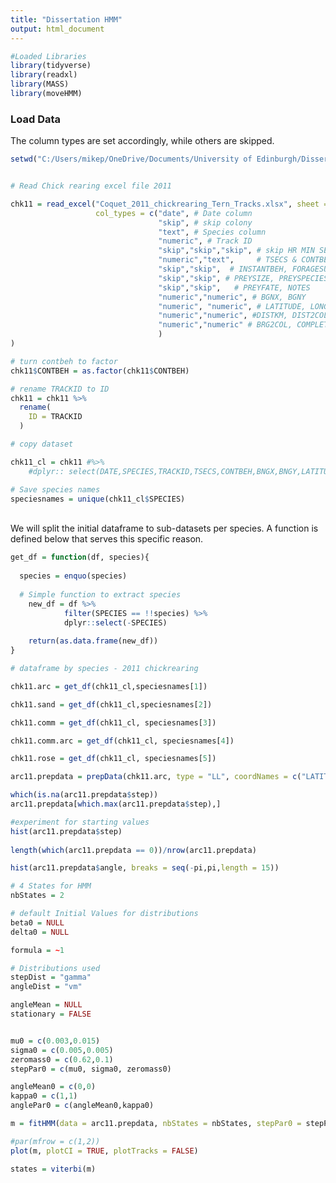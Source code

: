 ```yaml
---
title: "Dissertation HMM"
output: html_document
---
```


```r
#Loaded Libraries
library(tidyverse)
library(readxl)
library(MASS)
library(moveHMM)
```

### Load Data

The column types are set accordingly, while others are skipped.

```r
setwd("C:/Users/mikep/OneDrive/Documents/University of Edinburgh/Dissertations/HMM Seabirds/Data")


# Read Chick rearing excel file 2011

chk11 = read_excel("Coquet_2011_chickrearing_Tern_Tracks.xlsx", sheet = 1,
                   col_types = c("date", # Date column
                                 "skip", # skip colony
                                 "text", # Species column
                                 "numeric", # Track ID
                                 "skip","skip","skip", # skip HR MIN SEC
                                 "numeric","text",     # TSECS & CONTBEH
                                 "skip","skip",  # INSTANTBEH, FORAGESUC,
                                 "skip","skip", # PREYSIZE, PREYSPECIES
                                 "skip","skip",   # PREYFATE, NOTES
                                 "numeric","numeric", # BGNX, BGNY
                                 "numeric", "numeric", # LATITUDE, LONGITUDE
                                 "numeric","numeric", #DISTKM, DIST2COL
                                 "numeric","numeric" # BRG2COL, COMPLETE
                                 )
)

# turn contbeh to factor 
chk11$CONTBEH = as.factor(chk11$CONTBEH)

# rename TRACKID to ID
chk11 = chk11 %>%
  rename(
    ID = TRACKID
  )
```

```r
# copy dataset

chk11_cl = chk11 #%>%
    #dplyr:: select(DATE,SPECIES,TRACKID,TSECS,CONTBEH,BNGX,BNGY,LATITUDE,LONGITUDE,DISTKM,DIST2COL,BRG2COL,Complete)

# Save species names
speciesnames = unique(chk11_cl$SPECIES)
```
\
We will split the initial dataframe to sub-datasets per species. A function
is defined below that serves this specific reason.\ 
```r
get_df = function(df, species){
  
  species = enquo(species)
  
  # Simple function to extract species 
    new_df = df %>%
            filter(SPECIES == !!species) %>%
            dplyr::select(-SPECIES)
    
    return(as.data.frame(new_df))
}
```

```r
# dataframe by species - 2011 chickrearing

chk11.arc = get_df(chk11_cl,speciesnames[1])

chk11.sand = get_df(chk11_cl,speciesnames[2])

chk11.comm = get_df(chk11_cl, speciesnames[3])

chk11.comm.arc = get_df(chk11_cl, speciesnames[4])

chk11.rose = get_df(chk11_cl, speciesnames[5])
```



```r
arc11.prepdata = prepData(chk11.arc, type = "LL", coordNames = c("LATITUDE","LONGITUDE"))
```


```r
which(is.na(arc11.prepdata$step))
arc11.prepdata[which.max(arc11.prepdata$step),]
```
```r
#experiment for starting values
hist(arc11.prepdata$step)
    
length(which(arc11.prepdata == 0))/nrow(arc11.prepdata)


```
```r

hist(arc11.prepdata$angle, breaks = seq(-pi,pi,length = 15))
```
```r
# 4 States for HMM
nbStates = 2

# default Initial Values for distributions
beta0 = NULL
delta0 = NULL

formula = ~1

# Distributions used
stepDist = "gamma"
angleDist = "vm"

angleMean = NULL
stationary = FALSE


mu0 = c(0.003,0.015)
sigma0 = c(0.005,0.005)
zeromass0 = c(0.62,0.1)
stepPar0 = c(mu0, sigma0, zeromass0)

angleMean0 = c(0,0)
kappa0 = c(1,1)
anglePar0 = c(angleMean0,kappa0)
```

```r
m = fitHMM(data = arc11.prepdata, nbStates = nbStates, stepPar0 = stepPar0, anglePar0 = anglePar0, formula = formula)
```

```r
#par(mfrow = c(1,2))
plot(m, plotCI = TRUE, plotTracks = FALSE)
```
```r
states = viterbi(m)
```